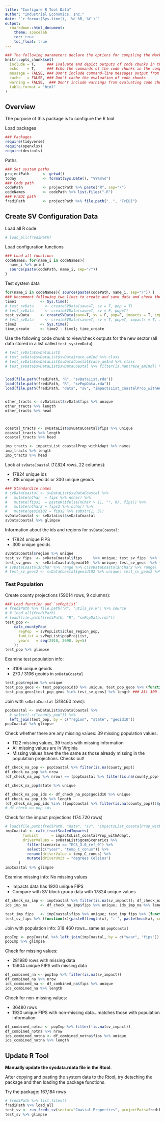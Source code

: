 ```yaml
---
title: "Configure R Tool Data"
author: "Industrial Economics, Inc."
date: "`r format(Sys.time(), '%d %B, %Y')`"
output:
  rmarkdown::html_document:
    theme: spacelab
    toc: true
    toc_float: true
---
```


<style>
/* Simplified version of Bootstrap's responsive table CSS */
.table-responsive {
    display: block;
    width: 100%;
    overflow-x: auto;
}

.table-responsive > table {
    width: 100%;
}
</style>


```r
### The following parameters declare the options for compiling the Markdown document.
knitr::opts_chunk$set(
  include = T,     ### Evaluate and depict outputs of code chunks in the compiled document
  echo    = T,     ### Echo the commands of the code chunks in the compiled document
  message = FALSE, ### Don't include command-line messages output from evaluating code chunks
  cache   = FALSE, ### Don't cache the evaluation of code chunks
  warning = FALSE,  ### Don't include warnings from evaluating code chunks
  table.format = "html" 
)
```

## Overview

The purpose of this package is to configure the R tool

Load packages 

```r
### Packages
require(tidyverse)
require(openxlsx)
require(devtools)
```


Paths



```r
### Set system paths
projectPath      <- getwd()
today            <- format(Sys.Date(), "%Y%m%d")
### Code path
codePath         <- projectPath %>% paste("R", sep="/")
codeNames        <- codePath %>% list.files(".R")
### FrEDI path
frediPath        <- projectPath %>% file.path("..", "FrEDI")
```


## Create SV Configuration Data



Load all R code

```r
# load_all(frediPath)
```

Load configuration functions

```r
### Load all functions
codeNames; for(name_i in codeNames){ 
  name_i %>% print
  source(paste(codePath, name_i, sep="/")) 
}

```

Test system data

```r
for(name_i in codeNames){ source(paste(codePath, name_i, sep="/")) }
### Uncomment following two lines to create and save data and check the outputs
time1           <- Sys.time()
# test_svData     <- createSVData(save=T, sv = T, pop = T)
# test_svData     <- createSVData(save=T, sv = F, pop=T)
test_svData     <- createSVData(save=T, sv = F, pop=F, impacts = T, impactSectors = c("Coastal Properties"), format=F)
# test_svData     <- createSVData(save=T, sv = T, pop=T, impacts = T, impactSectors = c("Coastal Properties"), format=F)
time2           <- Sys.time()
time_create     <- time2 - time1; time_create
```

Use the following code chunk to view/check outputs for the new sector (all data stored in a list called `test_systemData`)

```r

# test_svData$svDataList$
# test_svData$svDataList$svData$race_amInd %>% class
# test_svData$svDataList$svDataCoastal$race_amInd %>% class
# test_svData$svDataList$svDataCoastal %>% filter(is.nan(race_amInd)) %>% nrow


load(file.path(frediPath, "R", "svDataList.rda"))
load(file.path(frediPath, "R", "svPopData.rda"))
load(file.path(frediPath, "data", "sv", "impactsList_coastalProp_withAdapt.rda"))


other_tracts <- svDataList$svData$fips %>% unique
other_tracts %>% length
other_tracts %>% head



coastal_tracts <- svDataList$svDataCoastal$fips %>% unique
coastal_tracts %>% length
coastal_tracts %>% head

imp_tracts <- impactsList_coastalProp_withAdapt %>% names
imp_tracts %>% length
imp_tracts %>% head
```


Look at `svDataCoastal` (17,824 rows, 22 columns):

* 17824 unique ids
* 318 unique geoids or 300 unique geoids


```r
### Standardize names
# svDataCoastal <- svDataList$svDataCoastal %>%
#   mutate(nChar  = fips %>% nchar) %>%
#   mutate(fips2  = paste0(ifelse(nChar > 11, "", 0), fips)) %>%
#   mutate(nChar2 = fips2 %>% nchar) %>%
#   mutate(geoid102 = fips2 %>% substr(1, 5))
svDataCoastal <- svDataList$svDataCoastal
svDataCoastal %>% glimpse
```

Information about the ids and regions for `svDataCoastal`:

* 17824 unique FIPS
* 300 unique geoids

```r
svDataCoastal$region %>% unique
test_sv_fips  <- svDataCoastal$fips     %>% unique; test_sv_fips  %>% (function(x){paste0(length(x), ": ", paste(head(x), collapse=", "))})
test_sv_geos  <- svDataCoastal$geoid10  %>% unique; test_sv_geos  %>% (function(x){paste0(length(x), ": ", paste(head(x), collapse=", "))})
# svDataCoastal$nChar %>% range %>% c(svDataCoastal$nChar2 %>% range)
# test_sv_geos2 <- svDataCoastal$geoid102 %>% unique; test_sv_geos2 %>% (function(x){paste0(length(x), ": ", paste(head(x), collapse=", "))})
```


### Test Population

Create county projections (59014 rows, 9 columns):


```r
### Load function and `svPopList`
# frediPath %>% file.path("R", "utils_sv.R") %>% source
# # load_all(frediPath)
# load(file.path(frediPath, "R", "svPopData.rda"))
test_pop <- 
    calc_countyPop(
      regPop  = svPopList$iclus_region_pop,
      funList = svPopList$popProjList,
      years   = seq(2010, 2090, by=5)
    ); 
test_pop %>% glimpse
```

Examine test population info:

* 3106 unique geoids
* 270 / 3106 geoids in `svDataCoastal`

```r
test_pop$region %>% unique
test_pop_geos <- test_pop$geoid10 %>% unique; test_pop_geos %>% (function(x){paste0(length(x), ": ", paste(head(x), collapse=", "))})
test_pop_geos[test_pop_geos %in% test_sv_geos] %>% length ### All 300 ids present
```



Join with `svDataCoastal` (318460 rows):

```r
popCoastal <- svDataList$svDataCoastal %>% 
  # select(-c("county_pop")) %>%
  left_join(test_pop, by = c("region", "state", "geoid10"))
popCoastal %>% glimpse

```


Check whether there are any missing values: 39 missing population values. 

* 1122 missing values, 39 tracts with missing information
* All missing values are in Virginia
* Missing values have the the same as those already missing in the population projections. Checks out!

```r
df_check_na_pop <- popCoastal %>% filter(is.na(county_pop))
df_check_na_pop %>% nrow
(df_check_na_pop %>% nrow) == (popCoastal %>% filter(is.na(county_pop)) %>% nrow)

df_check_na_pop$state %>% unique

df_check_na_pop_ids <- df_check_na_pop$geoid10 %>% unique
df_check_na_pop_ids %>% length
(df_check_na_pop_ids %in% ((popCoastal %>% filter(is.na(county_pop)))$geoid10 %>% unique)) %>% all
# df_check_na_pop_ids
```


Check for the impact projections (174 720 rows)

```r
# load(file.path(frediPath, "data", "sv", "impactsList_coastalProp_withAdapt.rda"))
impCoastal <- calc_tractScaledImpacts(
        funList      = impactsList_coastalProp_withAdapt,
        driverValues = svDataList$gcamScenarios %>% 
          filter(scenario == "ECS_3.0_ref_0") %>% 
          select(c("year", "temp_C_conus")) %>%
          rename(driverValue = temp_C_conus) %>%
          mutate(driverUnit = "degrees Celsius")
      )
impCoastal %>% glimpse
```

Examine missing info: No missing values

* Impacts data has 1920 unique FIPS
* Compare with SV block group data with 17824 unique values

```r
df_check_na_imp <- impCoastal %>% filter(is.na(sv_impact)); df_check_na_imp %>% nrow
ids_imp_na      <- df_check_na_imp$fips %>% unique; ids_imp_na %>% length

test_imp_fips   <- impCoastal$fips %>% unique; test_imp_fips %>% (function(x){paste0(length(x), ": ", paste(head(x), collapse=", "))})
test_sv_fips %>% (function(x){paste0(length(x), ": ", paste(head(x), collapse=", "))})
```

Join with population info: 318 460 rows...same as `popCoastal`

```r
popImp <- popCoastal %>% left_join(impCoastal, by = c("year", "fips"))
popImp %>% glimpse
```


Check for missing values:

* 281980 rows with missing data
* 15904 unique FIPS with missing data

```r
df_combined_na <- popImp %>% filter(is.na(sv_impact))
df_combined_na %>% nrow
ids_combined_na <- df_combined_na$fips %>% unique
ids_combined_na %>% length
```

Check for non-missing values:

* 36480 rows
* 1920 unique FIPS with non-missing data...matches those with population information

```r
df_combined_notna <- popImp %>% filter(!is.na(sv_impact))
df_combined_notna %>% nrow
ids_combined_notna <- df_combined_notna$fips %>% unique
ids_combined_notna %>% length
```

## Update R Tool

**Manually update the sysdata.rdata file in the Rtool.**

After copying and pasting the system data to the Rtool, try detaching the package and then loading the package functions. 


Try the package: 167,184 rows

```r
# frediPath %>% list.files()
frediPath %>% load_all
test_sv <- run_fredi_sv(sector="Coastal Properties", projectPath=frediPath)
test_sv %>% glimpse
```








